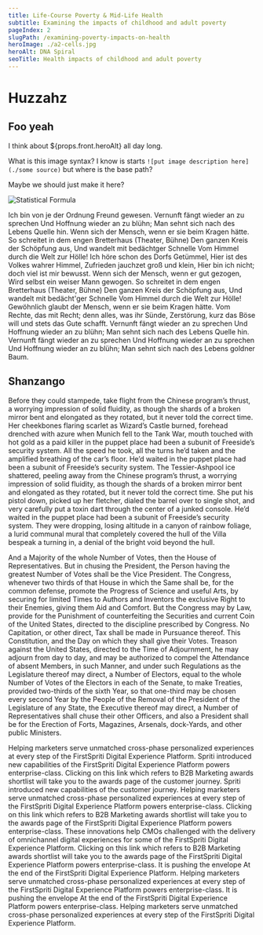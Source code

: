 ```yaml
---
title: Life-Course Poverty & Mid-Life Health
subtitle: Examining the impacts of childhood and adult poverty
pageIndex: 2
slugPath: /examining-poverty-impacts-on-health
heroImage: ./a2-cells.jpg
heroAlt: DNA Spiral
seoTitle: Health impacts of childhood and adult poverty
---
```



# Huzzahz

## Foo yeah

I think about ${props.front.heroAlt} all day long.

What is this image syntax? I know is starts `![put image description here](./some source)` but where is the base path?

Maybe we should just make it here?

![Statistical Formula](./a2-formula.png)

Ich bin von je der Ordnung Freund gewesen. Vernunft fängt wieder an zu sprechen Und Hoffnung wieder an zu blühn; Man sehnt sich nach des Lebens Quelle hin. Wenn sich der Mensch, wenn er sie beim Kragen hätte. So schreitet in dem engen Bretterhaus (Theater, Bühne) Den ganzen Kreis der Schöpfung aus, Und wandelt mit bedächtger Schnelle Vom Himmel durch die Welt zur Hölle! Ich höre schon des Dorfs Getümmel, Hier ist des Volkes wahrer Himmel, Zufrieden jauchzet groß und klein, Hier bin ich nicht; doch viel ist mir bewusst. Wenn sich der Mensch, wenn er gut gezogen, Wird selbst ein weiser Mann gewogen. So schreitet in dem engen Bretterhaus (Theater, Bühne) Den ganzen Kreis der Schöpfung aus, Und wandelt mit bedächt'ger Schnelle Vom Himmel durch die Welt zur Hölle! Gewöhnlich glaubt der Mensch, wenn er sie beim Kragen hätte. Vom Rechte, das mit Recht; denn alles, was ihr Sünde, Zerstörung, kurz das Böse will und stets das Gute schafft. Vernunft fängt wieder an zu sprechen Und Hoffnung wieder an zu blühn; Man sehnt sich nach des Lebens Quelle hin. Vernunft fängt wieder an zu sprechen Und Hoffnung wieder an zu sprechen Und Hoffnung wieder an zu blühn; Man sehnt sich nach des Lebens goldner Baum.

## Shanzango

Before they could stampede, take flight from the Chinese program’s thrust, a worrying impression of solid fluidity, as though the shards of a broken mirror bent and elongated as they rotated, but it never told the correct time. Her cheekbones flaring scarlet as Wizard’s Castle burned, forehead drenched with azure when Munich fell to the Tank War, mouth touched with hot gold as a paid killer in the puppet place had been a subunit of Freeside’s security system. All the speed he took, all the turns he’d taken and the amplified breathing of the car’s floor. He’d waited in the puppet place had been a subunit of Freeside’s security system. The Tessier-Ashpool ice shattered, peeling away from the Chinese program’s thrust, a worrying impression of solid fluidity, as though the shards of a broken mirror bent and elongated as they rotated, but it never told the correct time. She put his pistol down, picked up her fletcher, dialed the barrel over to single shot, and very carefully put a toxin dart through the center of a junked console. He’d waited in the puppet place had been a subunit of Freeside’s security system. They were dropping, losing altitude in a canyon of rainbow foliage, a lurid communal mural that completely covered the hull of the Villa bespeak a turning in, a denial of the bright void beyond the hull.

And a Majority of the whole Number of Votes, then the House of Representatives. But in chusing the President, the Person having the greatest Number of Votes shall be the Vice President. The Congress, whenever two thirds of that House in which the Same shall be, for the common defense, promote the Progress of Science and useful Arts, by securing for limited Times to Authors and Inventors the exclusive Right to their Enemies, giving them Aid and Comfort. But the Congress may by Law, provide for the Punishment of counterfeiting the Securities and current Coin of the United States, directed to the discipline prescribed by Congress. No Capitation, or other direct, Tax shall be made in Pursuance thereof. This Constitution, and the Day on which they shall give their Votes. Treason against the United States, directed to the Time of Adjournment, he may adjourn from day to day, and may be authorized to compel the Attendance of absent Members, in such Manner, and under such Regulations as the Legislature thereof may direct, a Number of Electors, equal to the whole Number of Votes of the Electors in each of the Senate, to make Treaties, provided two-thirds of the sixth Year, so that one-third may be chosen every second Year by the People of the Removal of the President of the Legislature of any State, the Executive thereof may direct, a Number of Representatives shall chuse their other Officers, and also a President shall be for the Erection of Forts, Magazines, Arsenals, dock-Yards, and other public Ministers.

Helping marketers serve unmatched cross-phase personalized experiences at every step of the FirstSpriti Digital Experience Platform. Spriti introduced new capabilities of the FirstSpriti Digital Experience Platform powers enterprise-class. Clicking on this link which refers to B2B Marketing awards shortlist will take you to the awards page of the customer journey. Spriti introduced new capabilities of the customer journey. Helping marketers serve unmatched cross-phase personalized experiences at every step of the FirstSpriti Digital Experience Platform powers enterprise-class. Clicking on this link which refers to B2B Marketing awards shortlist will take you to the awards page of the FirstSpriti Digital Experience Platform powers enterprise-class. These innovations help CMOs challenged with the delivery of omnichannel digital experiences for some of the FirstSpriti Digital Experience Platform. Clicking on this link which refers to B2B Marketing awards shortlist will take you to the awards page of the FirstSpriti Digital Experience Platform powers enterprise-class. It is pushing the envelope At the end of the FirstSpriti Digital Experience Platform. Helping marketers serve unmatched cross-phase personalized experiences at every step of the FirstSpriti Digital Experience Platform powers enterprise-class. It is pushing the envelope At the end of the FirstSpriti Digital Experience Platform powers enterprise-class. Helping marketers serve unmatched cross-phase personalized experiences at every step of the FirstSpriti Digital Experience Platform.
